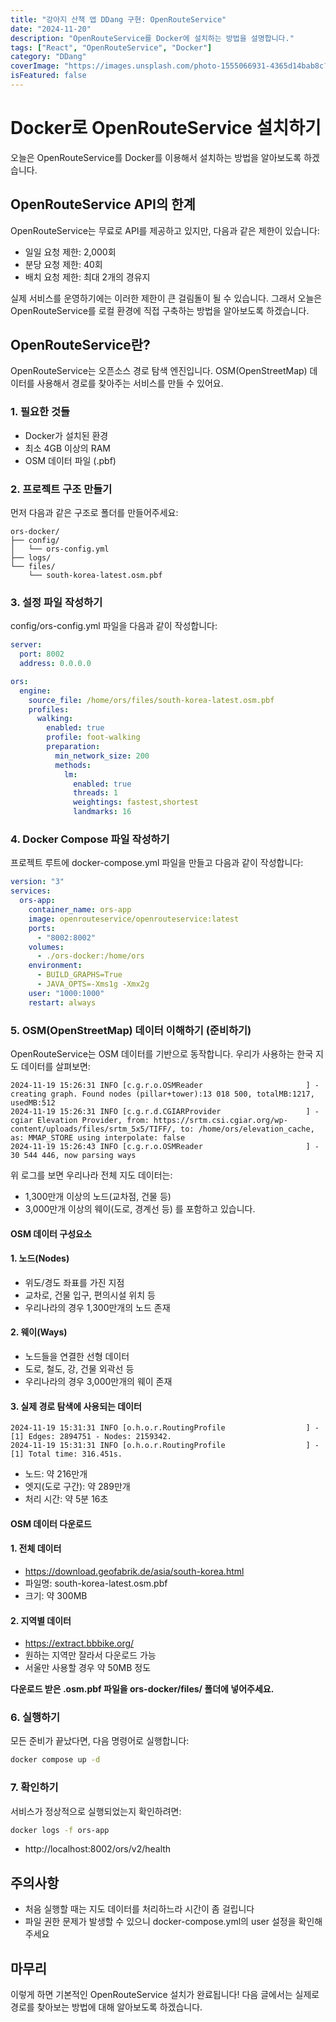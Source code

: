 ```yaml
---
title: "강아지 산책 앱 DDang 구현: OpenRouteService"
date: "2024-11-20"
description: "OpenRouteService를 Docker에 설치하는 방법을 설명합니다."
tags: ["React", "OpenRouteService", "Docker"]
category: "DDang"
coverImage: "https://images.unsplash.com/photo-1555066931-4365d14bab8c?w=800&auto=format&fit=crop&q=80"
isFeatured: false
---
```


# Docker로 OpenRouteService 설치하기

오늘은 OpenRouteService를 Docker를 이용해서 설치하는 방법을 알아보도록 하겠습니다.

## OpenRouteService API의 한계

OpenRouteService는 무료로 API를 제공하고 있지만, 다음과 같은 제한이 있습니다:

- 일일 요청 제한: 2,000회
- 분당 요청 제한: 40회
- 배치 요청 제한: 최대 2개의 경유지

실제 서비스를 운영하기에는 이러한 제한이 큰 걸림돌이 될 수 있습니다.
그래서 오늘은 OpenRouteService를 로컬 환경에 직접 구축하는 방법을 알아보도록 하겠습니다.

## OpenRouteService란?

OpenRouteService는 오픈소스 경로 탐색 엔진입니다. OSM(OpenStreetMap) 데이터를 사용해서 경로를 찾아주는 서비스를 만들 수 있어요.

### 1. 필요한 것들

- Docker가 설치된 환경
- 최소 4GB 이상의 RAM
- OSM 데이터 파일 (.pbf)

### 2. 프로젝트 구조 만들기

먼저 다음과 같은 구조로 폴더를 만들어주세요:

```text
ors-docker/
├── config/
│   └── ors-config.yml
├── logs/
└── files/
    └── south-korea-latest.osm.pbf
```

### 3. 설정 파일 작성하기

config/ors-config.yml 파일을 다음과 같이 작성합니다:

```yml
server:
  port: 8002
  address: 0.0.0.0

ors:
  engine:
    source_file: /home/ors/files/south-korea-latest.osm.pbf
    profiles:
      walking:
        enabled: true
        profile: foot-walking
        preparation:
          min_network_size: 200
          methods:
            lm:
              enabled: true
              threads: 1
              weightings: fastest,shortest
              landmarks: 16
```

### 4. Docker Compose 파일 작성하기

프로젝트 루트에 docker-compose.yml 파일을 만들고 다음과 같이 작성합니다:

```yml
version: "3"
services:
  ors-app:
    container_name: ors-app
    image: openrouteservice/openrouteservice:latest
    ports:
      - "8002:8002"
    volumes:
      - ./ors-docker:/home/ors
    environment:
      - BUILD_GRAPHS=True
      - JAVA_OPTS=-Xms1g -Xmx2g
    user: "1000:1000"
    restart: always
```

### 5. OSM(OpenStreetMap) 데이터 이해하기 (준비하기)

OpenRouteService는 OSM 데이터를 기반으로 동작합니다. 우리가 사용하는 한국 지도 데이터를 살펴보면:

```text
2024-11-19 15:26:31 INFO [c.g.r.o.OSMReader                       ] - creating graph. Found nodes (pillar+tower):13 018 500, totalMB:1217, usedMB:512
2024-11-19 15:26:31 INFO [c.g.r.d.CGIARProvider                   ] - cgiar Elevation Provider, from: https://srtm.csi.cgiar.org/wp-content/uploads/files/srtm_5x5/TIFF/, to: /home/ors/elevation_cache, as: MMAP_STORE using interpolate: false
2024-11-19 15:26:43 INFO [c.g.r.o.OSMReader                       ] - 30 544 446, now parsing ways
```

위 로그를 보면 우리나라 전체 지도 데이터는:

- 1,300만개 이상의 노드(교차점, 건물 등)
- 3,000만개 이상의 웨이(도로, 경계선 등)
  를 포함하고 있습니다.

#### OSM 데이터 구성요소

#### 1. 노드(Nodes)

- 위도/경도 좌표를 가진 지점
- 교차로, 건물 입구, 편의시설 위치 등
- 우리나라의 경우 1,300만개의 노드 존재

#### 2. 웨이(Ways)

- 노드들을 연결한 선형 데이터
- 도로, 철도, 강, 건물 외곽선 등
- 우리나라의 경우 3,000만개의 웨이 존재

#### 3. 실제 경로 탐색에 사용되는 데이터

```text
2024-11-19 15:31:31 INFO [o.h.o.r.RoutingProfile                  ] - [1] Edges: 2894751 - Nodes: 2159342.
2024-11-19 15:31:31 INFO [o.h.o.r.RoutingProfile                  ] - [1] Total time: 316.451s.
```

- 노드: 약 216만개
- 엣지(도로 구간): 약 289만개
- 처리 시간: 약 5분 16초

#### OSM 데이터 다운로드

#### 1. 전체 데이터

- https://download.geofabrik.de/asia/south-korea.html
- 파일명: south-korea-latest.osm.pbf
- 크기: 약 300MB

#### 2. 지역별 데이터

- https://extract.bbbike.org/
- 원하는 지역만 잘라서 다운로드 가능
- 서울만 사용할 경우 약 50MB 정도

**다운로드 받은 .osm.pbf 파일을 ors-docker/files/ 폴더에 넣어주세요.**

### 6. 실행하기

모든 준비가 끝났다면, 다음 명령어로 실행합니다:

```bash
docker compose up -d
```

### 7. 확인하기

서비스가 정상적으로 실행되었는지 확인하려면:

```bash
docker logs -f ors-app
```

- http://localhost:8002/ors/v2/health

## 주의사항

- 처음 실행할 때는 지도 데이터를 처리하느라 시간이 좀 걸립니다
- 파일 권한 문제가 발생할 수 있으니 docker-compose.yml의 user 설정을 확인해주세요

## 마무리

이렇게 하면 기본적인 OpenRouteService 설치가 완료됩니다! 다음 글에서는 실제로 경로를 찾아보는 방법에 대해 알아보도록 하겠습니다.